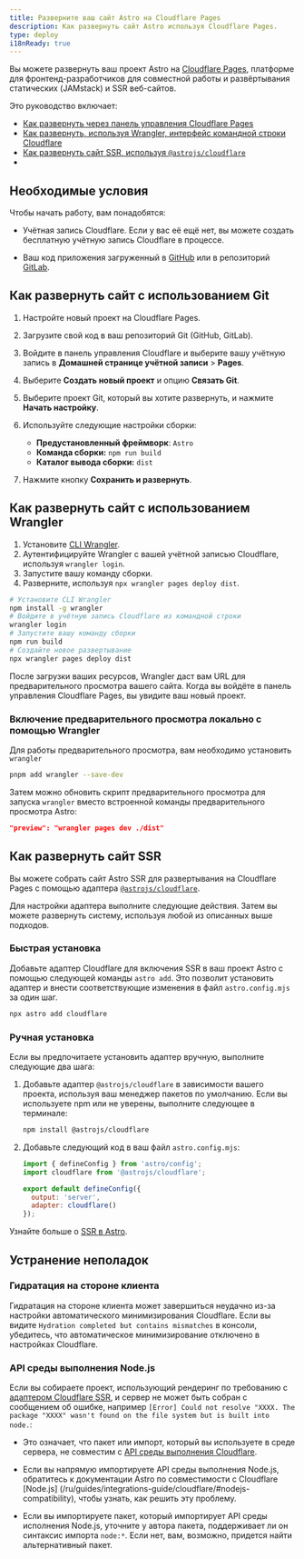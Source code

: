 ```yaml
---
title: Разверните ваш сайт Astro на Cloudflare Pages
description: Как развернуть сайт Astro используя Cloudflare Pages.
type: deploy
i18nReady: true
---
```


Вы можете развернуть ваш проект Astro на [Cloudflare Pages](https://pages.cloudflare.com/), платформе для фронтенд-разработчиков для совместной работы и развёртывания статических (JAMstack) и SSR веб-сайтов.

Это руководство включает:

- [Как развернуть через панель управления Cloudflare Pages](#как-развернуть-сайт-с-использованием-git)
- [Как развернуть, используя Wrangler, интерфейс командной строки Cloudflare](#как-развернуть-сайт-с-использованием-wrangler)
- [Как развернуть сайт SSR, используя `@astrojs/cloudflare`](#как-развернуть-сайт-ssr)
-

## Необходимые условия 

Чтобы начать работу, вам понадобятся:

- Учётная запись Cloudflare. Если у вас её ещё нет, вы можете создать бесплатную учётную запись Cloudflare в процессе.

- Ваш код приложения загруженный в [GitHub](https://github.com/) или в репозиторий [GitLab](https://about.gitlab.com/).


## Как развернуть сайт с использованием Git

1. Настройте новый проект на Cloudflare Pages.
2. Загрузите свой код в ваш репозиторий Git (GitHub, GitLab).
3. Войдите в панель управления Cloudflare и выберите вашу учётную запись в **Домашней странице учётной записи** > **Pages**.
4. Выберите **Создать новый проект** и опцию **Связать Git**.
5. Выберите проект Git, который вы хотите развернуть, и нажмите **Начать настройку**.
6. Используйте следующие настройки сборки:

    - **Предустановленный фреймворк**: `Astro`
    - **Команда сборки:** `npm run build`
    - **Каталог вывода сборки:** `dist`

7. Нажмите кнопку **Сохранить и развернуть**.

## Как развернуть сайт с использованием Wrangler

1. Установите [CLI Wrangler](https://developers.cloudflare.com/workers/wrangler/get-started/).
2. Аутентифицируйте Wrangler с вашей учётной записью Cloudflare, используя `wrangler login`.
3. Запустите вашу команду сборки.
4. Разверните, используя `npx wrangler pages deploy dist`.

```bash
# Установите CLI Wrangler
npm install -g wrangler
# Войдите в учётную запись Cloudflare из командной строки
wrangler login
# Запустите вашу команду сборки
npm run build
# Создайте новое развертывание
npx wrangler pages deploy dist
```

После загрузки ваших ресурсов, Wrangler даст вам URL для предварительного просмотра вашего сайта. Когда вы войдёте в панель управления Cloudflare Pages, вы увидите ваш новый проект.

### Включение предварительного просмотра локально с помощью Wrangler

Для работы предварительного просмотра, вам необходимо установить `wrangler`

```bash
pnpm add wrangler --save-dev
```

Затем можно обновить скрипт предварительного просмотра для запуска `wrangler` вместо встроенной команды предварительного просмотра Astro:


```json title="package.json"
"preview": "wrangler pages dev ./dist"
```

## Как развернуть сайт SSR

Вы можете собрать сайт Astro SSR для развертывания на Cloudflare Pages с помощью адаптера [`@astrojs/cloudflare`](/ru/guides/integrations-guide/cloudflare/).

Для настройки адаптера выполните следующие действия. Затем вы можете развернуть систему, используя любой из описанных выше подходов.

### Быстрая установка

Добавьте адаптер Cloudflare для включения SSR в ваш проект Astro с помощью следующей команды `astro add`. Это позволит установить адаптер и внести соответствующие изменения в файл `astro.config.mjs` за один шаг.

```bash
npx astro add cloudflare
```

### Ручная установка

Если вы предпочитаете установить адаптер вручную, выполните следующие два шага:

1. Добавьте адаптер `@astrojs/cloudflare` в зависимости вашего проекта, используя ваш менеджер пакетов по умолчанию. Если вы используете npm или не уверены, выполните следующее в терминале:

    ```bash
    npm install @astrojs/cloudflare
    ```

2. Добавьте следующий код в ваш файл `astro.config.mjs`:

    ```js title="astro.config.mjs" ins={2, 5-6}
    import { defineConfig } from 'astro/config';
    import cloudflare from '@astrojs/cloudflare';

    export default defineConfig({
      output: 'server',
      adapter: cloudflare()
    });
    ```

<ReadMore>Узнайте больше о [SSR в Astro](/ru/guides/server-side-rendering/).</ReadMore>

## Устранение неполадок

### Гидратация на стороне клиента

Гидратация на стороне клиента может завершиться неудачно из-за настройки автоматического минимизирования Cloudflare. Если вы видите `Hydration completed but contains mismatches` в консоли, убедитесь, что автоматическое минимизирование отключено в настройках Cloudflare.

### API среды выполнения Node.js

Если вы собираете проект, использующий рендеринг по требованию с [адаптером Cloudflare SSR](/ru/guides/integrations-guide/cloudflare/), и сервер не может быть собран с сообщением об ошибке, например `[Error] Could not resolve "XXXX. The package "XXXX" wasn't found on the file system but is built into node.`:

- Это означает, что пакет или импорт, который вы используете в среде сервера, не совместим с [API среды выполнения Cloudflare](https://developers.cloudflare.com/workers/runtime-apis/nodejs/). 

- Если вы напрямую импортируете API среды выполнения Node.js, обратитесь к документации Astro по совместимости с Cloudflare [Node.js] (/ru/guides/integrations-guide/cloudflare/#nodejs-compatibility), чтобы узнать, как решить эту проблему.

- Если вы импортируете пакет, который импортирует API среды исполнения Node.js, уточните у автора пакета, поддерживает ли он синтаксис импорта `node:*`. Если нет, вам, возможно, придется найти альтернативный пакет.